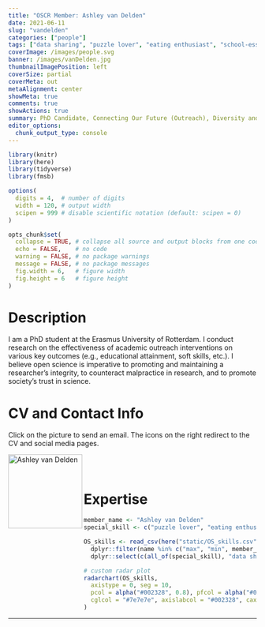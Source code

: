 ```yaml
---
title: "OSCR Member: Ashley van Delden"
date: 2021-06-11
slug: "vandelden"
categories: ["people"]
tags: ["data sharing", "puzzle lover", "eating enthusiast", "school-essb"] # top 3 categories + unique + school
coverImage: /images/people.svg
banner: /images/vanDelden.jpg
thumbnailImagePosition: left
coverSize: partial
coverMeta: out
metaAlignment: center
showMeta: true
comments: true
showActions: true
summary: PhD Candidate, Connecting Our Future (Outreach), Diversity and Inclusion, ESSB
editor_options: 
  chunk_output_type: console
---
```


```r

library(knitr)
library(here)
library(tidyverse)
library(fmsb)

options(
  digits = 4,  # number of digits
  width = 120, # output width
  scipen = 999 # disable scientific notation (default: scipen = 0)
)

opts_chunk$set(
  collapse = TRUE, # collapse all source and output blocks from one code chunk into a single block
  echo = FALSE,    # no code
  warning = FALSE, # no package warnings
  message = FALSE, # no package messages
  fig.width = 6,   # figure width
  fig.height = 6   # figure height
)

```

# Description

I am a PhD student at the Erasmus University of Rotterdam. I conduct research on the effectiveness of academic outreach interventions on various key outcomes (e.g., educational attainment, soft skills, etc.). I believe open science is imperative to promoting and maintaining a researcher's integrity, to counteract malpractice in research, and to promote society's trust in science.

# CV and Contact Info

Click on the picture to send an email. The icons on the right redirect to the CV and social media pages.

<!-- EMAIL -->
<p>
  <a href="mailto:a.s.j.vandelden@eur.nl">
  <img border="0" alt="Ashley van Delden" src="/images/vanDelden.jpg" width="150" height="150" align="left">
  </a>
</p>

<!-- CV -->
<p align="center">
  <a href=" https://www.linkedin.com/in/ashley-van-delden-722320aa/" class="fa fa-file fa-2x" style="color:#00B969;">
  </a>
</p>

<!-- RESEARCHGATE -->
<p align="center">
  <a href="https://www.researchgate.net/profile/Ashley-Van-Delden" class="ai ai-researchgate fa-2x" style="color:#000000;">
  </a>
</p>

<BR><BR>

# Expertise

```r

member_name <- "Ashley van Delden"
special_skill <- c("puzzle lover", "eating enthusiast")

OS_skills <- read_csv(here("static/OS_skills.csv")) %>%
  dplyr::filter(name %in% c("max", "min", member_name)) %>%
  dplyr::select(c(all_of(special_skill), "data sharing", "reproducible analysis", "preregistration", "open source software", "open access", "data management"))

# custom radar plot
radarchart(OS_skills,
  axistype = 0, seg = 10,
  pcol = alpha("#002328", 0.8), pfcol = alpha("#00B969", 0.6), plwd = 4, centerzero = TRUE, # polygon
  cglcol = "#7e7e7e", axislabcol = "#002328", caxislabels = seq(0, 10, 2), cglwd = 0.8 # grid
)

```

***


